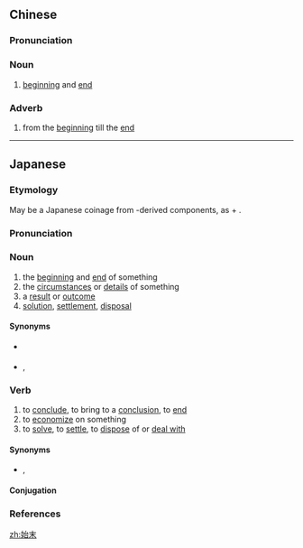 ==Chinese==
{{zh-forms}}

===Pronunciation===
{{zh-pron
|m=shǐmò
|c=ci2 mut6
|mn=sí-boa̍t
|cat=n,adv
}}

===Noun===
{{zh-noun}}

# [[beginning]] and [[end]]

===Adverb===
{{zh-adv}}

# {{lb|zh|literary}} from the [[beginning]] till the [[end]]

{{zh-cat|Antonymous}}

----

==Japanese==
{{ja-kanjitab|し|まつ|yomi=on}}

===Etymology===
May be a Japanese coinage from {{etyl|ltc|ja|sort=しまつ}}-derived components, as {{m|ja|始|tr=shi||beginning}} + {{m|ja|末|tr=matsu||ending}}.

===Pronunciation===
{{ja-pron|yomi=goon|しまつ|acc=1|acc_ref=DJR}}

===Noun===
{{ja-noun|しまつ}}

# the [[beginning]] and [[end]] of something
# the [[circumstances]] or [[details]] of something
# a [[result]] or [[outcome]] {{qualifier|usually a bad one}}
# [[solution]], [[settlement]], [[disposal]]

====Synonyms====
* {{sense|outcome, result}} {{ja-r|次第|しだい}} {{qualifier|not necessarily negative}}
* {{sense|settlement}} {{ja-r|処理|しょり}}, {{ja-r|処置|しょち}}

===Verb===
{{ja-verb-suru|tr=trans|しまつ}}

# to [[conclude]], to bring to a [[conclusion]], to [[end]]
# to [[economize]] on something
# to [[solve]], to [[settle]], to [[dispose]] of or [[deal with]]

====Synonyms====
* {{sense|settle}} {{ja-r|処理|しょり}}, {{ja-r|処置|しょち}}

====Conjugation====
{{ja-suru|しまつ}}

===References===
<references/>

[[zh:始末]]